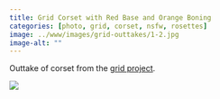 ```yaml
---
title: Grid Corset with Red Base and Orange Boning
categories: [photo, grid, corset, nsfw, rosettes]
image: ../www/images/grid-outtakes/1-2.jpg
image-alt: ""
---
```


Outtake of corset from the [grid project](/posts/2025-01-27_grid-project.html).

![](../www/images/grid-outtakes/1-2.jpg)

